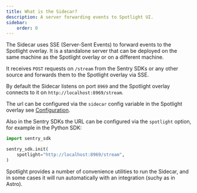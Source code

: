 ```yaml
---
title: What is the Sidecar?
description: A server forwarding events to Spotlight UI.
sidebar:
    order: 0
---
```



The Sidecar uses SSE (Server-Sent Events) to forward events to the Spotlight overlay. It is a standalone server that can be deployed on the same machine as the Spotlight overlay or on a different machine.

It receives `POST` requests on `/stream` from the Sentry SDKs or any other source and forwards them to the Spotlight overlay via SSE.

By default the Sidecar listens on port `8969` and the Spotlight overlay connects to it on `http://localhost:8969/stream`.

The url can be configured via the `sidecar` config variable in the Spotlight overlay see [Configuration](/docs/reference/configuration/#sidecar).

Also in the Sentry SDKs the URL can be configured via the `spotlight` option, for example in the Python SDK:

```python {4}
import sentry_sdk

sentry_sdk.init(
    spotlight="http://localhost:8969/stream",
)
```

Spotlight provides a number of convenience utilities to run the Sidecar, and in some cases it will run automatically with an integration (suchy as in Astro).

<LinkCard title="NPX" href="./npx/" description="Run the Sidecar with Node." />
<LinkCard title="Vite" href="./vite/" description="Run the Sidecar as a Vite plugin." />
<LinkCard title="Webpack" href="./webpack/" description="Run the Sidecar as a Webpack plugin." />
<LinkCard title="Docker" href="./docker/" description="Run the Sidecar via a Docker image." />
